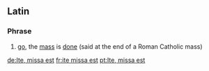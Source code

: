 ==Latin==

===Phrase===
{{head|la|phrase|head=[[ite]] [[missa]] [[est]]}}

# {{context|Ecclesiastical Latin}} [[go]], the [[mass]] is [[done]] (said at the end of a Roman Catholic mass)

[[de:Ite, missa est]]
[[fr:ite missa est]]
[[pt:Ite, missa est]]